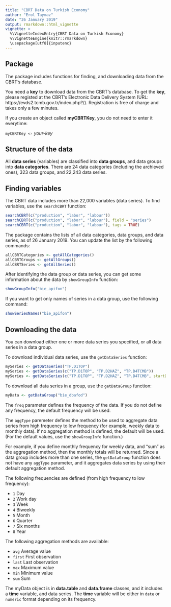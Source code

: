 ```yaml
---
title: "CBRT Data on Turkish Economy"
author: "Erol Taymaz"
date: "26 January 2019"
output: rmarkdown::html_vignette
vignette: >
  %\VignetteIndexEntry{CBRT Data on Turkish Economy}
  %\VignetteEngine{knitr::rmarkdown}
  \usepackage[utf8]{inputenc}
---
```



## Package

The package includes functions for finding, and downloading data
from the CBRT's database.

You need a __key__ to download data from the CBRT's database. To get the __key__, please registed at the CBRT's Electronic Data Delivery System (URL: https://evds2.tcmb.gov.tr/index.php?/). Registration is free of charge and takes only a few minutes.

If you create an object called __myCBRTKey__, you do not need to enter it everytime:

`myCBRTKey <-` _your-key_


## Structure of the data

All __data series__ (variables) are classified into __data groups__, and data groups into __data categories__. There are 24 
data categories (including the archieved ones), 323 data groups, 
and 22,243 data series.


## Finding variables

The CBRT data includes more than 22,000 variables (data series).
To find variables, use the `searchCBRT` function:

```r
searchCBRT(c("production", "labor", "labour"))
searchCBRT(c("production", "labor", "labour"), field = "series")
searchCBRT(c("production", "labor", "labour"), tags = TRUE)
```

The package contains the lists of all data categories, data groups, and
data series, as of 26 January 2019. You can update the list
by the following commands:

```r
allCBRTCategories <- getAllCategories()
allCBRTGroups <- getAllGroups()
allCBRTSeries <- getAllSeries()
```

After identifying the data group or data series, you can get 
some information about the data by `showGroupInfo` function:

```r
showGroupInfo("bie_apifon")
```

If you want to get only names of series in a data group, use the following command:

```r
showSeriesNames("bie_apifon")
```

## Downloading the data

You can download either one or more data series you specified, 
or all data series in a data group. 

To download individual data series, use the `getDataSeries` function:

```r
mySeries <- getDataSeries("TP.D1TOP")
mySeries <- getDataSeries(c("TP.D1TOP", "TP.D2HAZ", "TP.D4TCMB"))
mySeries <- getDataSeries(c("TP.D1TOP", "TP.D2HAZ", "TP.D4TCMB", startDate="01-01-2010"))
```

To download all data series in a group, use the `getDataGroup` function:

```r
myData <- getDataGroup("bie_dbafod")
```
The `freq` parameter defines the frequency of the data. If you do not define any frequency, the default frequency will be used.

The `aggType` paremeter defines the method to be used to aggregate data series from high frequency to low frequency (for example, weekly data to monthly data). If no aggregation method is defined, the default will be used. (For the default values, use the `showGroupInfo` function.) 

For example, if you define monthly frequency for weekly data, and "sum" as the aggregation method, then the monthly totals will be returned. Since a data group includes more than one series, the `getDataGroup` function does not have any `aggType` parameter, and it aggregates data series by using their default aggregation method.

The following frequencies are defined (from high frequency to low frequency):

* `1` Day
* `2` Work day
* `3` Week
* `4` Biweekly
* `5` Month
* `6` Quarter
* `7` Six months
* `8` Year

The following aggregation methods are available:

* `avg` Average value
* `first` First observation
* `last` Last observation
* `max` Maximum value
* `min` Minimum value
* `sum` Sum

The myData object is in __data.table__ and __data.frame__ classes, and it includes a __time__ variable, and data series. The __time__ variable will be either in `date` or `numeric` format depending on its frequency.


